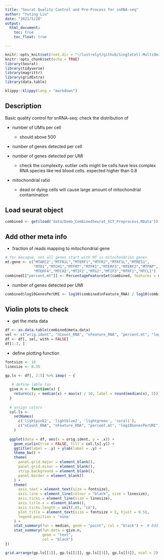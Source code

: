 ```yaml
---
title: "Seurat Quality Control and Pre-Process for snRNA-seq"
author: "Yuting Liu"
date: "2021/5/28"
output:
  html_document:
    toc: true
    toc_float: true

---
```




```r
knitr::opts_knit$set(root.dir = "~/lustrelyt/github/SingleCell-MultiOmics_Process_Visualization")
knitr::opts_chunk$set(echo = TRUE)
library(Seurat)
library(tidyverse)
library(magrittr)
library(gridExtra)
library(data.table)
```

```r
klippy::klippy(lang = "markdown")
```

## Description

Basic quality control for snRNA-seq: check the distribution of

* number of UMIs per cell

  * should above 500

* number of genes detected per cell

* number of genes detected per UMI
  
  * check the complexity. outlier cells might be cells have less complex RNA species like red blood cells. 
    expected higher than 0.8

* mitochondrial ratio

  * dead or dying cells will cause large amount of mitochondrial contamination

## Load seurat object

```r
combined <- get(load('data/Demo_CombinedSeurat_SCT_Preprocess.RData'))
```



## Add other meta info

* fraction of reads mapping to mitochondrial gene

```r
# for macaque, not all genes start with MT is mitochondrion genes
mt.gene <- c("MTARC2","MTFR1L","MTERF1","MTFR2","MTRF1L","MTRES1",
             "MTO1","MTCH1","MTFMT","MTFR1","MTERF3","MTERF2","MTPAP",
             "MTERF4","MTCH2",'MTIF2',"MTG2","MTIF3","MTRF1","MTCL1")
combined[["percent.mt"]] <- PercentageFeatureSet(combined, features = mt.gene )
```

* number of genes detected per UMI

```r
combined$log10GenesPerUMI <- log10(combined$nFeature_RNA) / log10(combined$nCount_RNA)
```


## Violin plots to check 

* get the meta data

```r
df <- as.data.table(combined@meta.data)
sel <- c("orig.ident", "nCount_RNA", "nFeature_RNA", "percent.mt", "log10GenesPerUMI")
df <- df[, sel, with = FALSE]
df[1:3, ]
```

* define plotting function

```r
fontsize <- 10
linesize <- 0.35

gp.ls <- df[, 2:5] %>% imap( ~ {
  
   # define lable fun
  give.n <- function(x) {
    return(c(y = median(x) + max(x) / 10, label = round(median(x), 2)))
  }
  
  # assign colors
  col.ls <-
    setNames(
      c('lightpink2', 'lightblue2', 'lightgreen', 'coral1'),
      c("nCount_RNA", "nFeature_RNA", "percent.mt", "log10GenesPerUMI")
    )
  
  ggplot(data = df, aes(x = orig.ident, y = .x)) +
    geom_violin(trim = FALSE, fill = col.ls[.y]) +
    ggtitle(label = .y) + ylab(label = .y) +
    theme_bw() +
    theme(
      panel.grid.major = element_blank(),
      panel.grid.minor = element_blank(),
      strip.background = element_blank(),
      panel.border = element_blank()
    ) +
    theme(
      axis.text = element_text(size = fontsize),
      axis.line = element_line(colour = "black", size = linesize),
      axis.ticks = element_line(size = linesize),
      axis.title.x = element_blank(),
      axis.ticks.length = unit(.05, "cm"),
      plot.title = element_text(size = fontsize + 2, hjust = 0.5),
      legend.position = 'none'
    ) +
    stat_summary(fun = median, geom = "point", col = "black") +  # Add points to plot
    stat_summary(fun.data = give.n,
                 geom = "text",
                 col = "black")
})

grid.arrange(gp.ls[[1]], gp.ls[[2]], gp.ls[[3]], gp.ls[[4]], ncol = 2)
```

